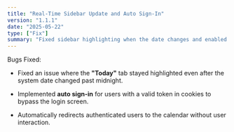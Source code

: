```yaml
---
title: "Real-Time Sidebar Update and Auto Sign-In"
version: "1.1.1"
date: "2025-05-22"
type: ["Fix"]
summary: "Fixed sidebar highlighting when the date changes and enabled automatic sign-in using stored tokens."
---
```


Bugs Fixed:

- Fixed an issue where the **"Today"** tab stayed highlighted even after the system date changed past midnight.

- Implemented **auto sign-in** for users with a valid token in cookies to bypass the login screen.

- Automatically redirects authenticated users to the calendar without user interaction.
